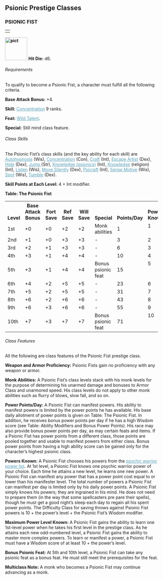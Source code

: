 
<a id="psionic-prestige-classes"></a><h2>Psionic Prestige Classes
</h2>
<a id="psionic-fist"></a><h3>PSIONIC FIST</h3>
<table border="0" cellpadding="0" cellspacing="0" style="width: 100%">
<tbody>
<tr>
<td></td>
</tr>
</tbody>
</table>
<a href="http://www.wizards.com/dnd/images/xph_gallery/80454.jpg"
style="font-weight: bold;"><img class="art-wide" src="pict.jpg"
title="" alt="pict"
style="border: 0px solid ; width: 73px; height: 75px;" /></a> <span
style="font-weight: bold;">Hit Die:</span> d6.
<a id="psionic-fist-requirements"></a><h6>Requirements</h6>
To qualify to become a Psionic Fist, a character must fulfill all the
following criteria.
<p><span style="font-weight: bold;">Base Attack Bonus:</span> +4.</p>
<p><span style="font-weight: bold;">Skill:</span> <a
href="psionicSkills.html#concentration"
style="color: rgb(87, 158, 182);">Concentration</a> 9
ranks.</p>
<p><span style="font-weight: bold;">Feat:</span> <a
href="psionicFeats.html#wild-talent" style="color: rgb(87, 158, 182);">Wild
Talent</a>.</p>
<p><span style="font-weight: bold;">Special:</span> Still mind
class feature.</p>
<h6>Class Skills</h6>
The Psionic Fist&#8217;s class skills (and the key ability for each skill)
are <a href="psionicSkills.html#autohypnosis"
style="color: rgb(87, 158, 182);">Autohypnosis</a> (Wis), <a
href="psionicSkills.html#concentration"
style="color: rgb(87, 158, 182);">Concentration</a> (Con), <a
href="skillsAll.html#craft" style="color: rgb(87, 158, 182);">Craft</a>
(Int), <a href="skillsAll.html#escape-artist"
style="color: rgb(87, 158, 182);">Escape Artist</a>
(Dex), <a href="skillsAll.html#hide" style="color: rgb(87, 158, 182);">Hide</a>
(Dex), <a href="skillsAll.html#jump" style="color: rgb(87, 158, 182);">Jump
</a>(Str), <a href="psionicSkills.html#knowledge-psionics"
style="color: rgb(87, 158, 182);">Knowledge (psionics)</a> (Int), <a
href="skillsAll.html#knowledge" style="color: rgb(87, 158, 182);">Knowledge</a>
(religion) (Int), <a href="skillsAll.html#listen"
style="color: rgb(87, 158, 182);">Listen</a> (Wis), <a
href="skillsAll.html#move-silently" style="color: rgb(87, 158, 182);">Move
Silently</a> (Dex), <a style="color: rgb(87, 158, 182);"
href="psionicSkills.html#psicraft">Psicraft</a>
(Int), <a href="skillsAll.html#sense-motive"
style="color: rgb(87, 158, 182);">Sense Motive</a> (Wis), <a
href="skillsAll.html#spot" style="color: rgb(87, 158, 182);">Spot</a>
(Wis), <a href="skillsAll.html#tumble"
style="color: rgb(87, 158, 182);">Tumble</a> (Dex).
<p><span style="font-weight: bold;">Skill Points at Each Level:</span>
4 + Int modifier.</p>
<a id="table-the-psionic-fist"></a><span style="font-weight: bold;">Table: The Psionic Fist</span>
<table style="width: 100%;" border="0" cellpadding="1"
cellspacing="0">
<tbody>
<tr valign="bottom">
<th style="width: 7%">Level</th>
<th style="width: 12%">Base
Attack Bonus</th>
<th style="width: 7%">Fort
Save</th>
<th style="width: 7%">Ref
Save</th>
<th style="width: 7%">Will
Save</th>
<th style="width: 24%">Special</th>
<th>Points/Day</th>
<td style="vertical-align: bottom;"><span
style="font-weight: bold;">Powers Known</span>
</td>
<td style="vertical-align: bottom;"><span
style="font-weight: bold;">Level Known</span>
</td>
</tr>
<tr class="odd-row">
<td>1st</td>
<td>+0</td>
<td>+0</td>
<td>+2</td>
<td>+2</td>
<td>Monk abilities
</td>
<td>1
</td>
<td style="vertical-align: top;">1
</td>
<td style="vertical-align: top;">1st
</td>
</tr>
<tr>
<td>2nd</td>
<td>+1</td>
<td>+0</td>
<td>+3</td>
<td>+3</td>
<td>-
</td>
<td>3
</td>
<td style="vertical-align: top;">2
</td>
<td style="vertical-align: top;">1st
</td>
</tr>
<tr class="odd-row">
<td>3rd</td>
<td>+2</td>
<td>+1</td>
<td>+3</td>
<td>+3</td>
<td>-
</td>
<td>6
</td>
<td style="vertical-align: top;">3
</td>
<td style="vertical-align: top;">2nd
</td>
</tr>
<tr>
<td>4th</td>
<td>+3</td>
<td>+1</td>
<td>+4</td>
<td>+4</td>
<td>-
</td>
<td>10
</td>
<td style="vertical-align: top;">4
</td>
<td style="vertical-align: top;">2nd
</td>
</tr>
<tr class="odd-row">
<td>5th</td>
<td>+3</td>
<td>+1</td>
<td>+4</td>
<td>+4</td>
<td>Bonus psionic feat
</td>
<td>15
</td>
<td style="vertical-align: top;">5
</td>
<td style="vertical-align: top;">3rd
</td>
</tr>
<tr>
<td>6th</td>
<td>+4</td>
<td>+2</td>
<td>+5</td>
<td>+5</td>
<td>-
</td>
<td>23
</td>
<td style="vertical-align: top;">6
</td>
<td style="vertical-align: top;">3rd
</td>
</tr>
<tr class="odd-row">
<td>7th</td>
<td>+5</td>
<td>+2</td>
<td>+5</td>
<td>+5</td>
<td>-
</td>
<td>31
</td>
<td style="vertical-align: top;">7
</td>
<td style="vertical-align: top;">4th
</td>
</tr>
<tr>
<td>8th</td>
<td>+6</td>
<td>+2</td>
<td>+6</td>
<td>+6</td>
<td>-
</td>
<td>43
</td>
<td style="vertical-align: top;">8
</td>
<td style="vertical-align: top;">4th
</td>
</tr>
<tr class="odd-row">
<td>9th</td>
<td>+6</td>
<td>+3</td>
<td>+6</td>
<td>+6</td>
<td>-
</td>
<td>55
</td>
<td style="vertical-align: top;">9
</td>
<td style="vertical-align: top;">5th
</td>
</tr>
<tr>
<td class="last-row">10th</td>
<td class="last-row">+7</td>
<td class="last-row">+3</td>
<td class="last-row">+7</td>
<td class="last-row">+7</td>
<td class="last-row">Bonus psionic feat
</td>
<td class="last-row">71
</td>
<td style="vertical-align: top;">10
</td>
<td style="vertical-align: top;">5th
</td>
</tr>
</tbody>
</table>
<a id="psionic-fist-class-features"></a><h6>Class Features</h6>
All the following are class features of the Psionic Fist prestige class.
<p><span style="font-weight: bold;">Weapon and Armor Proficiency:</span>
Psionic Fists gain no proficiency with any weapon or armor.</p>
<a id="psionic-fist-monk-abilities"></a><p><span style="font-weight: bold;">Monk Abilities:</span> A
Psionic Fist&#8217;s class levels stack with his monk levels for the purpose
of determining his unarmed damage and bonuses to Armor Class and
unarmored speed. His class levels do not apply to other monk abilities
such as flurry of blows, slow fall, and so on.</p>
<p><span style="font-weight: bold;">Power Points/Day:</span> A
Psionic Fist can manifest powers. His ability to manifest powers is
limited by the power points he has available. His base daily allotment
of power points is given on Table: The Psionic Fist. In addition, he
receives bonus power points per day if he has a high Wisdom score (see
Table: Ability Modifiers and Bonus Power Points). His race may also
provide bonus power points per day, as may certain feats and items. If
a Psionic Fist has power points from a different class, those points
are pooled together and usable to manifest powers from either class.
Bonus power points from having a high ability score can be gained only
for the character&#8217;s highest psionic class.</p>
<p><span style="font-weight: bold;">Powers Known:</span> A
Psionic Fist chooses his powers from the <a
href="PsionicWarriorList.html" style="color: rgb(87, 158, 182);">psychic
warrior power list</a>. At
1st level, a Psionic Fist knows one psychic warrior power of your
choice. Each time he attains a new level, he learns one new power. A
Psionic Fist can manifest any power that has a power point cost equal
to or lower than his manifester level. The total number of powers a
Psionic Fist can manifest per day is limited only by his daily power
points.
A Psionic Fist simply knows his powers; they are ingrained in his mind.
He does not need to prepare them (in the way that some spellcasters pre
pare their spells), though he must get a good night&#8217;s sleep each day to
regain all his spent power points.
The Difficulty Class for saving throws against Psionic Fist powers is
10 + the power&#8217;s level + the Psionic Fist&#8217;s Wisdom modifier.</p>
<p><span style="font-weight: bold;">Maximum Power Level Known:</span>
A Psionic Fist gains the ability to learn one 1st-level power when he
takes his first level in the prestige class. As he attains each new
odd-numbered level, a Psionic Fist gains the ability to master more
complex powers.
To learn or manifest a power, a Psionic Fist must have a Wisdom score
of at least 10 + the power&#8217;s level.</p>
<p><span style="font-weight: bold;">Bonus Psionic Feat:</span> At
5th and 10th level, a Psionic Fist can take any psionic feat as a bonus
feat. He must still meet the prerequisites for the feat.</p>
<p><span style="font-weight: bold;">Multiclass Note:</span> A
monk who becomes a Psionic Fist may continue advancing as a monk. </p>
